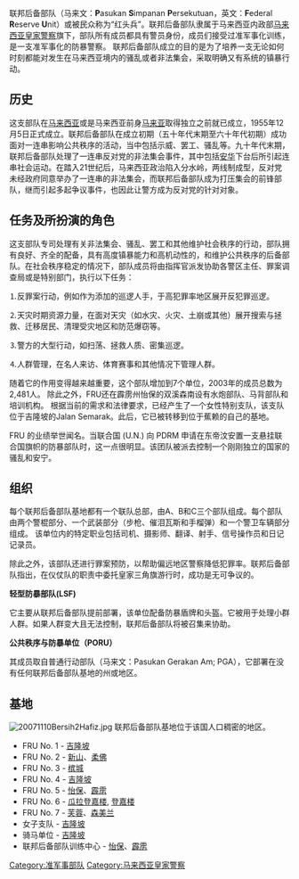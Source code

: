 {{unreferenced|time=2015-04-05T06:06:02+00:00}}
{{Infobox military unit
|unit_name=联邦后备部队
|image=FRU Johor 005.jpg
|image_size=250px
|caption=
|dates={{start date and age|1955|12|5|df=y}}
|country={{flag|Malaya}} (1955–1963)<br>{{flag|Malaysia}} (1963–现今)
|branch=[[File:Royal_Malaysian_Police.svg|23px]] [[马来西亚皇家警察|马来西亚皇家警察]]
|command_structure= 
|type=准军事化部队
|role=人群管理，防暴
|size=10支部队
|current_commander= SAC Mohd Said bin Ibrahim
|garrison= {{MAS}} {{KL}}武吉阿曼
|ceremonial_chief=
|ceremonial_chief_label=
|colonel_of_the_regiment_label=
|nickname= PSP/FRU
|colors={{legend2|#FF0000|border=1px solid #AAAAAA}}
|colors_label=
|march=
|mascot=
|battles=
* [[513事件|513事件]]
* [[默马里流血事件|默马里流血事件]]
* [[茅草行动|茅草行动]]
* [[2007年净选盟大集会|2007年净选盟大集会]]
* [[2011年净选盟2.0人民集会|2011年净选盟2.0人民集会]]
* [[2012年净选盟3.0集会|2012年净选盟3.0集会]]

|notable_commanders=
|anniversaries=
* 3月25日 (警察纪念日)
* 8月31日 ([[马来西亚国庆日|国庆日]])
}}

联邦后备部队（马来文：'''P'''asukan '''S'''impanan '''P'''ersekutuan，英文：'''F'''ederal '''R'''eserve '''U'''nit）或被民众称为“红头兵”。联邦后备部队隶属于马来西亚内政部[[马来西亚皇家警察|马来西亚皇家警察]]旗下，部队所有成员都具有警员身份，成员们接受过准军事化训练，是一支准军事化的防暴警察。
联邦后备部队成立的目的是为了培养一支无论如何时刻都能对发生在马来西亚境内的骚乱或者非法集会，采取明确又有系统的镇暴行动。

==历史==
这支部队在[[马来西亚|马来西亚]]或是马来西亚前身[[马来亚|马来亚]]取得独立之前就已成立，1955年12月5日正式成立。联邦后备部队在成立初期（五十年代末期至六十年代初期）成功面对一连串影响公共秩序的活动，当中包括示威、罢工、骚乱等。九十年代末期，联邦后备部队处理了一连串反对党的非法集会事件，其中包括[[安华|安华]]下台后所引起连串社会运动。在踏入21世纪后，马来西亚政治陷入分水岭，两线制成型，反对党未经政府同意举办了一连串的非法集会，而联邦后备部队成为打压集会的前锋部队，继而引起多起争议事件，也因此让警方成为反对党的针对对象。

==任务及所扮演的角色==
这支部队专司处理有关非法集会、骚乱、罢工和其他维护社会秩序的行动，部队拥有良好、齐全的配备，具有高度镇暴能力和高机动性的，和维护公共秩序的后备部队。在社会秩序稳定的情况下，部队成员将由指挥官派发协助各警区主任、罪案调查局或是特别部门，执行以下任务：

⒈反罪案行动，例如作为添加的巡逻人手，于高犯罪率地区展开反犯罪巡逻。

⒉天灾时期资源力量，在面对天灾（如水灾、火灾、土崩或其他）展开搜索与拯救、迁移居民、清理受灾地区和防范爆窃等。

⒊警方的大型行动，如扫荡、拯救人质、密集巡逻。

⒋人群管理，在名人来访、体育赛事和其他情况下管理人群。

随着它的作用变得越来越重要，这个部队增加到7个单位，2003年的成员总数为2,481人。 除此之外，FRU还在霹雳州怡保的双溪森南设有水炮部队、马背部队和培训机构。 根据当前的需求和法律要求，已经产生了一个女性特别支队，该支队位于吉隆坡的Jalan Semarak。此后，它已被转移到位于蕉赖的自己的基地。

FRU 的业绩举世闻名。当联合国 (U.N.) 向 PDRM 申请在东帝汶安置一支悬挂联合国旗帜的防暴部队时，这一点很明显。该团队被派去控制一个刚刚独立的国家的骚乱和安宁。

==组织==
每个联邦后备部队基地都有一个联队总部，由A、B和C三个部队组成。每个部队由两个警棍部分、一个武装部分（步枪、催泪瓦斯和手榴弹）和一个警卫车辆部分组成。 该单位内的特定职业包括司机、摄影师、翻译、射手、信号操作员和日记记录员。

除此之外，该部队还进行罪案预防，以帮助偏远地区警察降低犯罪率。联邦后备部队指出，在仪仗队的职责中委托皇家三角旗游行时，成功是无可争议的。

'''轻型防暴部队(LSF)'''

它主要从联邦后备部队提前部署，该单位配备防暴盾牌和头盔。它被用于处理小群人群。如果人群变大且无法控制，联邦后备部队将被召集来协助。 

'''公共秩序与防暴单位（PORU）''' 

其成员取自普通行动部队（马来文：Pasukan Gerakan Am; PGA），它部署在没有任何联邦后备部队基地的州或地区。 

== 基地 ==
[[File:20071110Bersih2Hafiz.jpg|thumb]]
联邦后备部队基地位于该国人口稠密的地区。
* FRU No. 1 - [[吉隆坡|吉隆坡]]
* FRU No. 2 - [[新山|新山]]、[[柔佛|柔佛]]
* FRU No. 3 - [[槟城|槟城]]
* FRU No. 4 - [[吉隆坡|吉隆坡]]
* FRU No. 5 - [[怡保|怡保]]、[[霹靂州|霹雳]]
* FRU No. 6 - [[瓜拉登嘉楼|瓜拉登嘉楼]], [[登嘉楼|登嘉楼]]
* FRU No. 7 - [[芙蓉|芙蓉]]、[[森美兰|森美兰]]
* 女子支队 - [[吉隆坡|吉隆坡]]
* 骑马单位 - [[吉隆坡|吉隆坡]]
* 联邦后备部队训练中心 - [[怡保|怡保]]、[[霹靂州|霹雳]]
[[Category:准军事部队|Category:准军事部队]]
[[Category:马来西亚皇家警察|Category:马来西亚皇家警察]]